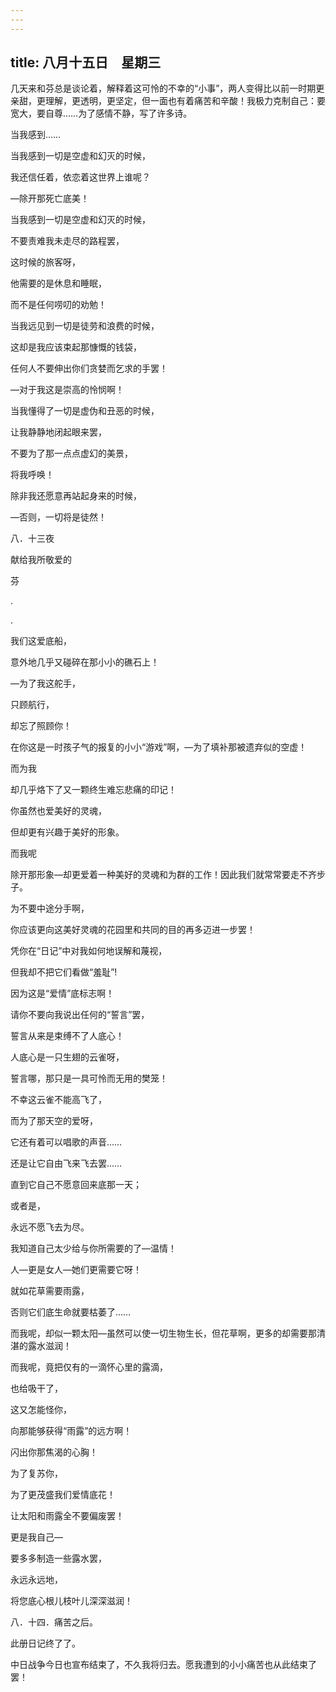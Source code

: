 ```yaml
---
---
---
```

title: 八月十五日　星期三
---




几天来和芬总是谈论着，解释着这可怜的不幸的“小事”，两人变得比以前一时期更亲甜，更理解，更透明，更坚定，但一面也有着痛苦和辛酸！我极力克制自己：要宽大，要自尊……为了感情不静，写了许多诗。

当我感到……

当我感到一切是空虚和幻灭的时候，

我还信任着，依恋着这世界上谁呢？

―除开那死亡底美！

当我感到一切是空虚和幻灭的时候，

不要责难我未走尽的路程罢，

这时候的旅客呀，

他需要的是休息和睡眠，

而不是任何唠叨的劝勉！

当我远见到一切是徒劳和浪费的时候，

这却是我应该束起那慷慨的钱袋，

任何人不要伸出你们贪婪而乞求的手罢！

―对于我这是崇高的怜悯啊！

当我懂得了一切是虚伪和丑恶的时候，

让我静静地闭起眼来罢，

不要为了那一点点虚幻的美景，

将我呼唤！

除非我还愿意再站起身来的时候，

―否则，一切将是徒然！

八．十三夜

献给我所敬爱的

芬

.

.

我们这爱底船，

意外地几乎又碰碎在那小小的礁石上！

―为了我这舵手，

只顾航行，

却忘了照顾你！

在你这是一时孩子气的报复的小小“游戏”啊，―为了填补那被遗弃似的空虚！

而为我

却几乎烙下了又一颗终生难忘悲痛的印记！

你虽然也爱美好的灵魂，

但却更有兴趣于美好的形象。

而我呢

除开那形象―却更爱着一种美好的灵魂和为群的工作！因此我们就常常要走不齐步子。

为不要中途分手啊，

你应该更向这美好灵魂的花园里和共同的目的再多迈进一步罢！

凭你在“日记”中对我如何地误解和蔑视，

但我却不把它们看做“羞耻”!

因为这是“爱情”底标志啊！

请你不要向我说出任何的“誓言”罢，

誓言从来是束缚不了人底心！

人底心是一只生翅的云雀呀，

誓言哪，那只是一具可怜而无用的樊笼！

不幸这云雀不能高飞了，

而为了那天空的爱呀，

它还有着可以唱歌的声音……

还是让它自由飞来飞去罢……

直到它自己不愿意回来底那一天；

或者是，

永远不愿飞去为尽。

我知道自己太少给与你所需要的了―温情！

人―更是女人―她们更需要它呀！

就如花草需要雨露，

否则它们底生命就要枯萎了……

而我呢，却似一颗太阳―虽然可以使一切生物生长，但花草啊，更多的却需要那清湛的露水滋润！

而我呢，竟把仅有的一滴怀心里的露滴，

也给吸干了，

这又怎能怪你，

向那能够获得“雨露”的远方啊！

闪出你那焦渴的心胸！

为了复苏你，

为了更茂盛我们爱情底花！

让太阳和雨露全不要偏废罢！

更是我自己―

要多多制造一些露水罢，

永远永远地，

将您底心根儿枝叶儿深深滋润！

八．十四．痛苦之后。

此册日记终了了。

中日战争今日也宣布结束了，不久我将归去。愿我遭到的小小痛苦也从此结束了罢！